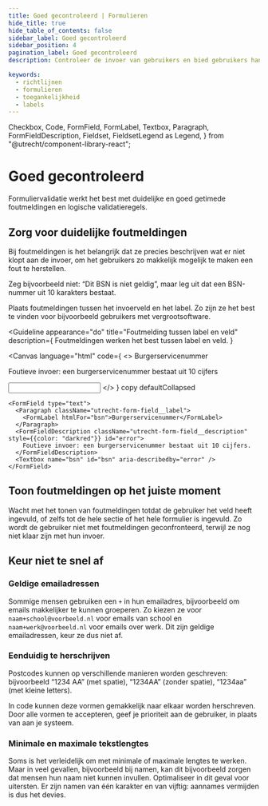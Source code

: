 ```yaml
---
title: Goed gecontroleerd | Formulieren
hide_title: true
hide_table_of_contents: false
sidebar_label: Goed gecontroleerd
sidebar_position: 4
pagination_label: Goed gecontroleerd
description: Controleer de invoer van gebruikers en bied gebruikers handvaten om fouten te herstellen

keywords:
  - richtlijnen
  - formulieren
  - toegankelijkheid
  - labels
---
```


<!-- @license CC0-1.0 -->

  Checkbox,
  Code,
  FormField,
  FormLabel,
  Textbox,
  Paragraph,
  FormFieldDescription,
  Fieldset,
  FieldsetLegend as Legend,
} from "@utrecht/component-library-react";

# Goed gecontroleerd

<Paragraph lead>
  Formuliervalidatie werkt het best met duidelijke en goed getimede foutmeldingen en logische validatieregels.
</Paragraph>

## Zorg voor duidelijke foutmeldingen

Bij foutmeldingen is het belangrijk dat ze precies beschrijven wat er niet klopt aan de invoer, om het gebruikers zo makkelijk mogelijk te maken een fout te herstellen.

Zeg bijvoorbeeld niet: “Dit BSN is niet geldig”, maar leg uit dat een BSN-nummer uit 10 karakters bestaat.

Plaats foutmeldingen tussen het invoerveld en het label. Zo zijn ze het best te vinden voor bijvoorbeeld gebruikers met vergrootsoftware.

<Guideline
  appearance="do"
  title="Foutmelding tussen label en veld"
  description={
    <Paragraph>
      Foutmeldingen werken het best tussen label en veld.
    </Paragraph>
  }
>
  <Canvas
    language="html"
    code={
      <>
        <label htmlFor="bsn">Burgerservicenummer</label>
        <p id="error">Foutieve invoer: een burgerservicenummer bestaat uit 10 cijfers</p>
        <input type="text" name="bsn" id="bsn" aria-describedby="error" />
      </>
    }
    copy
    defaultCollapsed
  >
    <FormField type="text">
      <Paragraph className="utrecht-form-field__label">
        <FormLabel htmlFor="bsn">Burgerservicenummer</FormLabel>
      </Paragraph>
      <FormFieldDescription className="utrecht-form-field__description" style={{color: "darkred"}} id="error">
        Foutieve invoer: een burgerservicenummer bestaat uit 10 cijfers.
      </FormFieldDescription>
      <Textbox name="bsn" id="bsn" aria-describedby="error" />
    </FormField>

  </Canvas>
</Guideline>

## Toon foutmeldingen op het juiste moment

Wacht met het tonen van foutmeldingen totdat de gebruiker het veld heeft ingevuld, of zelfs tot de hele sectie of het hele formulier is ingevuld. Zo wordt de gebruiker niet met foutmeldingen geconfronteerd, terwijl ze nog niet klaar zijn met hun invoer.

## Keur niet te snel af

### Geldige emailadressen

Sommige mensen gebruiken een `+` in hun emailadres, bijvoorbeeld om emails makkelijker te kunnen groeperen. Zo kiezen ze voor `naam+school@voorbeeld.nl` voor emails van school en `naam+werk@voorbeeld.nl` voor emails over werk. Dit zijn geldige emailadressen, keur ze dus niet af.

### Eenduidig te herschrijven

Postcodes kunnen op verschillende manieren worden geschreven: bijvoorbeeld “1234 AA” (met spatie), “1234AA” (zonder spatie), “1234aa” (met kleine letters).

In code kunnen deze vormen gemakkelijk naar elkaar worden herschreven. Door alle vormen te accepteren, geef je prioriteit aan de gebruiker, in plaats van aan je systeem.

### Minimale en maximale tekstlengtes

Soms is het verleidelijk om met minimale of maximale lengtes te werken. Maar in veel gevallen, bijvoorbeeld bij namen, kan dit bijvoorbeeld zorgen dat mensen hun naam niet kunnen invullen. Optimaliseer in dit geval voor uitersten. Er zijn namen van één karakter en van vijftig: aannames vermijden is dus het devies.
